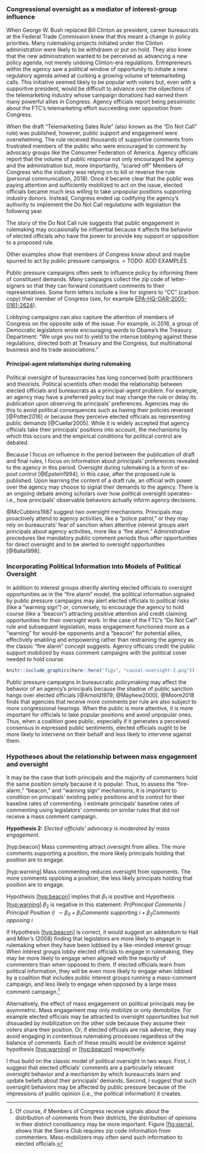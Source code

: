 <!--## Introduction {#oversight-intro}-->

### Congressional oversight as a mediator of interest-group influence {#oversight-theory}

When George W. Bush replaced Bill Clinton as president, career
bureaucrats at the Federal Trade Commission knew that this meant a
change in policy priorities. Many rulemaking projects initiated under
the Clinton administration were likely to be withdrawn or put on hold.
They also knew that the new administration wanted to be perceived as
advancing a new policy agenda, not merely undoing Clinton-era
regulations. Entrepreneurs within the agency saw a political window of
opportunity to initiate a new regulatory agenda aimed at curbing a
growing volume of telemarketing calls. This initiative seemed likely to
be popular with voters but, even with a supportive president, would be
difficult to advance over the objections of the telemarketing industry
whose campaign donations had earned them many powerful allies in
Congress. Agency officials report being pessimistic about the FTC's
telemarketing effort succeeding over opposition from Congress.

When the draft "Telemarketing Sales Rule" (also known as the "Do Not
Call" rule) was published, however, public support and engagement were
overwhelming. The rule received thousands of supportive comments from
frustrated members of the public who were encouraged to comment by
advocacy groups like the Consumer Federation of America. Agency
officials report that the volume of public response not only encouraged
the agency and the administration but, more importantly, "scared off"
Members of Congress who the industry was relying on to kill or reverse
the rule (personal communication, 2018). Once it became clear that the public was paying attention and
sufficiently mobilized to act on the issue, elected officials became
much less willing to take unpopular positions supporting industry
donors. Instead, Congress ended up codifying the agency's authority to
implement the Do Not Call regulations with legislation the following
year.

The story of the Do Not Call rule suggests that public engagement in
rulemaking may occasionally be influential because it affects the
behavior of elected officials who have the power to provide key support
or opposition to a proposed rule.

<!--evidence that MCs know about and react to the mass commenting campaigns -->

Other examples show that members of Congress know about and maybe spurred to act by public pressure campaigns.
> TODO: ADD EXAMPLES 

Public pressure campaigns often seek to influence policy by informing them of constituent demands. Many campaigns collect the zip code of letter-signers so that they can forward constituent comments to their representatives. Some form letters include a line for signers to "CC" (carbon copy) their member of Congress (see, for example [EPA-HQ-OAR-2005-0161-2624](https://www.regulations.gov/comment/EPA-HQ-OAR-2005-0161-2624)).

Lobbying campaigns can also capture the attention of members of Congress on the opposite side of the issue. For example, in 2016, a group of Democratic legislators wrote encouraging words to Obama's the Treasury Department: "We urge you not to yield to the intense lobbying against these regulations, directed both at Treasury and the Congress, but multinational business and its trade associations."

#### Principal-agent relationships during rulemaking


Political oversight of bureaucracies has long concerned both
practitioners and theorists. Political scientists often model the
relationship between elected officials and bureaucrats as a
principal-agent problem. For example, an agency may have a preferred
policy but may change the
rule or delay its publication upon observing its principals' preferences. Agencies may do this to avoid political
consequences such as having their policies reversed [@Potter2016] or
because they perceive elected officials as representing public demands
[@Cuellar2005]. While it is widely accepted that agency officials take
their principals' positions into account, the mechanisms by which
this occurs and the empirical conditions for political control are
debated.

Because I focus on influence in the period between the publication of draft
and final rules, I focus on information about principals' preferences
revealed to the agency in this period. Oversight during rulemaking is a
form of ex-post control [@Epstein1994], in this case, after the proposed
rule is published. Upon learning the content of a draft rule, an official with power over the agency may
choose to signal their demands to the agency. There is an ongoing debate
among scholars over how political oversight operates--i.e., how principals' observable behaviors actually inform agency decisions.

@McCubbins1987 suggest two oversight mechanisms. Principals may
proactively attend to agency activities, like a "police patrol," or they
may rely on bureaucrats' fear of sanction when attentive interest groups
alert principals about agency activities, more like a "fire alarm."
Administrative procedures like mandatory public comment periods thus
offer opportunities for direct oversight and to be alerted to oversight
opportunities [@Balla1998].

### Incorporating Political Information into Models of Political Oversight

In addition to interest groups directly alerting elected officials to
oversight opportunities as in the "fire alarm" model, the political
information signaled by public pressure campaigns may alert elected officials to
political risks (like a "warning sign") *or*, conversely, to encourage
the agency to hold course (like a "beacon") attracting positive attention
and credit claiming opportunities for their oversight work. In the case of the FTC's "Do Not
Call" rule and subsequent legislation, mass engagement functioned more
as a "warning" for would-be opponents and a "beacon" for potential
allies, effectively enabling and empowering rather than restraining the
agency as the classic "fire alarm" concept suggests. Agency officials
credit the public support mobilized by mass comment campaigns with the
political cover needed to hold course.

```r
knitr::include_graphics(here::here("figs", "causal-oversight-2.png"))
```

Public pressure campaigns in bureaucratic policymaking may affect the behavior of
an agency's principals because the shadow of public sanction hangs over
elected officials [@Arnold1979; @Mayhew2000]. @Moore2018 finds that
agencies that receive more comments per rule are also subject to more
congressional hearings. When the public is more attentive, it is more
important for officials to take popular positions and avoid unpopular
ones. Thus, when a coalition goes public, especially if it generates a
perceived consensus in expressed public sentiments, elected officials
ought to be more likely to intervene on their behalf and less likely to
intervene against them.

### Hypotheses about the relationship between mass engagement and oversight {#oversight-hypotheses}

It may be the case that both principals and the majority of commenters
hold the same position simply because it is popular. Thus, to assess the
"fire-alarm," "beacon," and "warning sign" mechanisms, it is important
to condition on principals' existing policy positions and to control for
their baseline rates of commenting. I estimate principals' baseline rates
of commenting using legislators' comments on similar rules that did not
receive a mass comment campaign. <!-- I may also use partisanship to
approximate principals' priors. Future work could improve this by coding
principals' specific policy positions using the best data available
before the draft rule's publication.-->

**Hypothesis 2:** *Elected officials' advocacy is moderated by mass
engagement.*

[\[hyp:beacon\]]{#hyp:beacon label="hyp:beacon"} Mass commenting attract
oversight from allies. The more comments supporting a position, the more
likely principals holding that position are to engage.

[\[hyp:warning\]]{#hyp:warning label="hyp:warning"} Mass commenting
reduces oversight from opponents. The more comments opposing a position,
the less likely principals holding that position are to engage.

Hypothesis [\[hyp:beacon\]](#hyp:beacon){reference-type="ref"
reference="hyp:beacon"} implies that $\beta_1$ is positive and
Hypothesis [\[hyp:warning\]](#hyp:warning){reference-type="ref"
reference="hyp:warning"} $\beta_2$ is negative in this statement:
*Pr(Principal Comments $|$ Principal Position $i$)
$\sim \beta_0 + \beta_1$Comments supporting $i + \beta_2$Comments
opposing $i$*

If Hypothesis [\[hyp:beacon\]](#hyp:beacon){reference-type="ref"
reference="hyp:beacon"} is correct, it would suggest an addendum to Hall
and Miler's (2008) finding that legislators are more likely to engage in
rulemaking when they have been lobbied by a like-minded interest group:
When interest groups lobby elected officials to engage in rulemaking,
they may be more likely to engage when aligned with the majority of
commenters than when opposed to them. If elected officials learn from
political information, they will be even more likely to engage when
lobbied by a coalition that includes public interest groups running a
mass-comment campaign, and less likely to engage when opposed by a large
mass comment campaign.^[Of course, if Members of Congress receive signals about the
    distribution of comments from their districts, the distribution of
    opinions in their district constituency may be more important.
    Figure [\[fig:sierra\]](#fig:sierra){reference-type="ref"
    reference="fig:sierra"}, shows that the Sierra Club requires zip
    code information from commenters. Mass-mobilizers may often send
    such information to elected officials.]

Alternatively, the effect of mass engagement on political principals may
be asymmetric. Mass engagement may only mobilize or only demobilize. For
example elected officials may be attracted to oversight opportunities
but not dissuaded by mobilization on the other side because they assume
their voters share their position. Or, if elected officials are risk
adverse, they may avoid engaging in contentious rulemaking processes
regardless of the balance of comments. Each of these results would be
evidence against hypothesis
[\[hyp:warning\]](#hyp:warning){reference-type="ref"
reference="hyp:warning"} or
[\[hyp:beacon\]](#hyp:beacon){reference-type="ref"
reference="hyp:beacon"} respectively.

I thus build on the classic model of
political oversight in two ways. First, I suggest that elected officials' comments are a particularly relevant oversight behavior and a
mechanism by which bureaucrats learn and update beliefs about their
principals' demands. Second, I suggest that such oversight behaviors
may be affected by public pressure because of the impressions of public
opinion (i.e., the political information) it creates.

